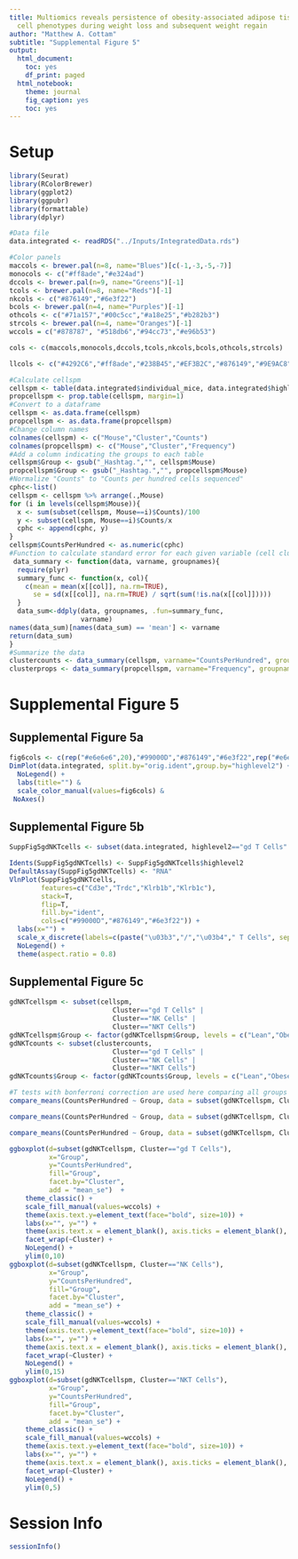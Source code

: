 ```yaml
---
title: Multiomics reveals persistence of obesity-associated adipose tissue immune
  cell phenotypes during weight loss and subsequent weight regain
author: "Matthew A. Cottam"
subtitle: "Supplemental Figure 5"
output:
  html_document:
    toc: yes
    df_print: paged
  html_notebook:
    theme: journal
    fig_caption: yes
    toc: yes
---
```


# Setup

```r
library(Seurat)
library(RColorBrewer)
library(ggplot2)
library(ggpubr)
library(formattable)
library(dplyr)

#Data file
data.integrated <- readRDS("../Inputs/IntegratedData.rds")

#Color panels
maccols <- brewer.pal(n=8, name="Blues")[c(-1,-3,-5,-7)]
monocols <- c("#ff8ade","#e324ad")
dccols <- brewer.pal(n=9, name="Greens")[-1]
tcols <- brewer.pal(n=8, name="Reds")[-1]
nkcols <- c("#876149","#6e3f22")
bcols <- brewer.pal(n=4, name="Purples")[-1]
othcols <- c("#71a157","#00c5cc","#a18e25","#b282b3")
strcols <- brewer.pal(n=4, name="Oranges")[-1]
wccols = c("#878787", "#518db6","#94cc73","#e96b53")

cols <- c(maccols,monocols,dccols,tcols,nkcols,bcols,othcols,strcols)

llcols <- c("#4292C6","#ff8ade","#238B45","#EF3B2C","#876149","#9E9AC8","#71a157","#00c5cc","#a18e25","#b282b3","#FD8D3C")

#Calculate cellspm
cellspm <- table(data.integrated$individual_mice, data.integrated$highlevel2)
propcellspm <- prop.table(cellspm, margin=1)
#Convert to a dataframe
cellspm <- as.data.frame(cellspm)
propcellspm <- as.data.frame(propcellspm)
#Change column names
colnames(cellspm) <- c("Mouse","Cluster","Counts")
colnames(propcellspm) <- c("Mouse","Cluster","Frequency")
#Add a column indicating the groups to each table
cellspm$Group <- gsub("_Hashtag.","", cellspm$Mouse)
propcellspm$Group <- gsub("_Hashtag.","", propcellspm$Mouse)
#Normalize "Counts" to "Counts per hundred cells sequenced"
cphc<-list()
cellspm <- cellspm %>% arrange(.,Mouse)
for (i in levels(cellspm$Mouse)){
  x <- sum(subset(cellspm, Mouse==i)$Counts)/100
  y <- subset(cellspm, Mouse==i)$Counts/x
  cphc <- append(cphc, y)
}
cellspm$CountsPerHundred <- as.numeric(cphc)
#Function to calculate standard error for each given variable (cell cluster)
 data_summary <- function(data, varname, groupnames){
  require(plyr)
  summary_func <- function(x, col){
    c(mean = mean(x[[col]], na.rm=TRUE),
      se = sd(x[[col]], na.rm=TRUE) / sqrt(sum(!is.na(x[[col]]))))
  }
  data_sum<-ddply(data, groupnames, .fun=summary_func,
                  varname)
names(data_sum)[names(data_sum) == 'mean'] <- varname
return(data_sum)
}
#Summarize the data
clustercounts <- data_summary(cellspm, varname="CountsPerHundred", groupnames=c("Group","Cluster"))
clusterprops <- data_summary(propcellspm, varname="Frequency", groupnames=c("Group","Cluster"))
```

# Supplemental Figure 5 

## Supplemental Figure 5a
```r
fig6cols <- c(rep("#e6e6e6",20),"#99000D","#876149","#6e3f22",rep("#e6e6e6",10))
DimPlot(data.integrated, split.by="orig.ident",group.by="highlevel2") + 
  NoLegend() + 
  labs(title="") &
  scale_color_manual(values=fig6cols) &
 NoAxes()
```

## Supplemental Figure 5b
```r
SuppFig5gdNKTcells <- subset(data.integrated, highlevel2=="gd T Cells" | highlevel2=="NK Cells" | highlevel2=="NKT Cells" )
```

```r
Idents(SuppFig5gdNKTcells) <- SuppFig5gdNKTcells$highlevel2
DefaultAssay(SuppFig5gdNKTcells) <- "RNA"
VlnPlot(SuppFig5gdNKTcells, 
        features=c("Cd3e","Trdc","Klrb1b","Klrb1c"), 
        stack=T, 
        flip=T,
        fill.by="ident",
        cols=c("#99000D","#876149","#6e3f22")) +
  labs(x="") + 
  scale_x_discrete(labels=c(paste("\u03b3","/","\u03b4"," T Cells", sep=""),"NK Cells","NKT Cells")) + 
  NoLegend() +
  theme(aspect.ratio = 0.8) 

```

## Supplemental Figure 5c

```r
gdNKTcellspm <- subset(cellspm, 
                          Cluster=="gd T Cells" | 
                          Cluster=="NK Cells" | 
                          Cluster=="NKT Cells")
gdNKTcellspm$Group <- factor(gdNKTcellspm$Group, levels = c("Lean","Obese","WL","WC"))
gdNKTcounts <- subset(clustercounts, 
                          Cluster=="gd T Cells" | 
                          Cluster=="NK Cells" | 
                          Cluster=="NKT Cells")
gdNKTcounts$Group <- factor(gdNKTcounts$Group, levels = c("Lean","Obese","WL","WC"))
```

```r
#T tests with bonferroni correction are used here comparing all groups to the reference lean control group.
compare_means(CountsPerHundred ~ Group, data = subset(gdNKTcellspm, Cluster=="gd T Cells"), method="t.test", p.adjust.method = "bonferroni")

compare_means(CountsPerHundred ~ Group, data = subset(gdNKTcellspm, Cluster=="NK Cells"), method="t.test", p.adjust.method = "bonferroni")

compare_means(CountsPerHundred ~ Group, data = subset(gdNKTcellspm, Cluster=="NKT Cells"), method="t.test", p.adjust.method = "bonferroni")
```

```r
ggboxplot(d=subset(gdNKTcellspm, Cluster=="gd T Cells"), 
          x="Group", 
          y="CountsPerHundred",  
          fill="Group", 
          facet.by="Cluster", 
          add = "mean_se")  +
    theme_classic() +
    scale_fill_manual(values=wccols) +
    theme(axis.text.y=element_text(face="bold", size=10)) + 
    labs(x="", y="") +
    theme(axis.text.x = element_blank(), axis.ticks = element_blank(), strip.text = element_text(face="bold", size=10)) +
    facet_wrap(~Cluster) + 
    NoLegend() + 
    ylim(0,10)
ggboxplot(d=subset(gdNKTcellspm, Cluster=="NK Cells"), 
          x="Group", 
          y="CountsPerHundred",  
          fill="Group", 
          facet.by="Cluster", 
          add = "mean_se") +
    theme_classic() +
    scale_fill_manual(values=wccols) +
    theme(axis.text.y=element_text(face="bold", size=10)) + 
    labs(x="", y="") +
    theme(axis.text.x = element_blank(), axis.ticks = element_blank(), strip.text = element_text(face="bold", size=10)) +
    facet_wrap(~Cluster) + 
    NoLegend() + 
    ylim(0,15)
ggboxplot(d=subset(gdNKTcellspm, Cluster=="NKT Cells"), 
          x="Group", 
          y="CountsPerHundred",  
          fill="Group", 
          facet.by="Cluster", 
          add = "mean_se") +
    theme_classic() +
    scale_fill_manual(values=wccols) +
    theme(axis.text.y=element_text(face="bold", size=10)) + 
    labs(x="", y="") +
    theme(axis.text.x = element_blank(), axis.ticks = element_blank(), strip.text = element_text(face="bold", size=10)) +
    facet_wrap(~Cluster) + 
    NoLegend() + 
    ylim(0,5)
```

# Session Info

```r
sessionInfo()
```

